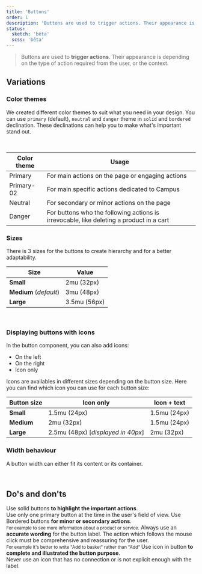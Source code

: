 ```yaml
---
title: 'Buttons'
order: 1
description: 'Buttons are used to trigger actions. Their appearance is depending on the type of action required from the user, or the context'
status:
  sketch: 'bêta'
  scss: 'bêta'
---
```


> Buttons are used to **trigger actions**. Their appearance is depending on the type of action required from the user, or the context.

## Variations

### Color themes

We created different color themes to suit what you need in your design.
You can use `primary` (default), `neutral` and `danger` theme in `solid` and `bordered` declination. These declinations can help you to make what's important stand out.

<Preview path="button-styles" nude />
<br />

| Color theme  | Usage                                                                                   |
| ------------ | --------------------------------------------------------------------------------------- |
| Primary      | For main actions on the page or engaging actions                                        |
| Primary-02   | For main specific actions dedicated to Campus                                           |
| Neutral      | For secondary or minor actions on the page                                              |
| Danger       | For buttons who the following actions is irrevocable, like deleting a product in a cart |

### Sizes

There is 3 sizes for the buttons to create hierarchy and for a better adaptability.

| Size                   | Value        |
| ---------------------- | ------------ |
| **Small**              | 2mu (32px)   |
| **Medium** (_default_) | 3mu (48px)   |
| **Large**              | 3.5mu (56px) |

<Preview path="button-sizes" nude />
<br />

### Displaying buttons with icons

In the button component, you can also add icons:

- On the left
- On the right
- Icon only

<Preview path="button-icon" nude />

Icons are availables in different sizes depending on the button size. Here you can find which icon you can use for each button size:

| **Button size** | **Icon only**                      | **Icon + text** |
| --------------- | ---------------------------------- | --------------- |
| **Small**       | 1.5mu (24px)                       | 1.5mu (24px)    |
| **Medium**      | 2mu (32px)                         | 1.5mu (24px)    |
| **Large**       | 2.5mu (48px) [_displayed in 40px_] | 2mu (32px)      |

### Width behaviour

A button width can either fit its content or its container.

<Preview path="button-widths" nude />
<br />

## Do's and don'ts

<HintItem>
  Use solid buttons <b>to highlight the important actions</b>.<br />
</HintItem>
<HintItem>
  Use only one primary button at the time in the user's field of view.
</HintItem>
<HintItem>
  Use Bordered buttons <b>for minor or secondary actions</b>.<br />
  <small>For example to see more information about a product or service.</small>
</HintItem>
<HintItem>
  Always use an <b>accurate wording</b> for the button label. The action which
  follows the mouse click must be comprehensive and reassuring for the user.
  <br />
  <small>
    For example it's better to write "Add to basket" rather than "Add"
  </small>
</HintItem>
<HintItem>
  Use icon in button <b>to complete and illustrated the button purpose</b>.
  <br />
</HintItem>
<HintItem dont>
  Never use an icon that has no connection or is not explicit enough with the
  label.
</HintItem>
<Hint
  type="dont"
  title="Never use in proximity two solid buttons with the same color theme"
>
  <Preview path="button-proximity-dont" nude />
</Hint>
